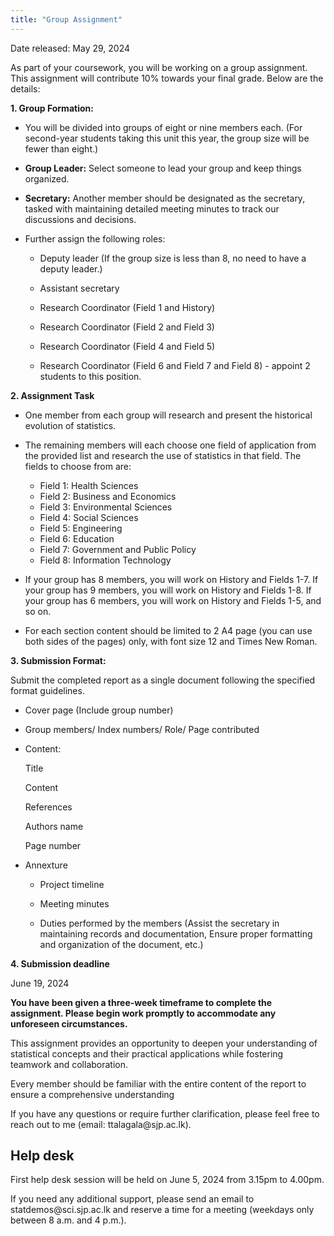 ```yaml
---
title: "Group Assignment"
---
```


Date released: May 29, 2024

As part of your coursework, you will be working on a group assignment. This assignment will contribute 10% towards your final grade. Below are the details:

**1. Group Formation:**

-   You will be divided into groups of eight or nine members each. (For second-year students taking this unit this year, the group size will be fewer than eight.)

-   **Group Leader:** Select someone to lead your group and keep things organized.

-   **Secretary:** Another member should be designated as the secretary, tasked with maintaining detailed meeting minutes to track our discussions and decisions.

-   Further assign the following roles:

    -   Deputy leader (If the group size is less than 8, no need to have a deputy leader.)

    -   Assistant secretary

    -   Research Coordinator (Field 1 and History)

    -   Research Coordinator (Field 2 and Field 3)

    -   Research Coordinator (Field 4 and Field 5)

    -   Research Coordinator (Field 6 and Field 7 and Field 8) - appoint 2 students to this position.

**2. Assignment Task**

-   One member from each group will research and present the historical evolution of statistics.

-   The remaining members will each choose one field of application from the provided list and research the use of statistics in that field. The fields to choose from are:

    -   Field 1: Health Sciences
    -   Field 2: Business and Economics
    -   Field 3: Environmental Sciences
    -   Field 4: Social Sciences
    -   Field 5: Engineering
    -   Field 6: Education
    -   Field 7: Government and Public Policy
    -   Field 8: Information Technology
    
- If your group has 8 members, you will work on History and Fields 1-7. If your group has 9 members, you will work on History and Fields 1-8. If your group has 6 members, you will work on History and Fields 1-5, and so on.

-   For each section content should be limited to 2 A4 page (you can use both sides of the pages) only, with font size 12 and Times New Roman.

**3. Submission Format:**

Submit the completed report as a single document following the specified format guidelines.

-   Cover page (Include group number)

-   Group members/ Index numbers/ Role/ Page contributed

-   Content:

    Title

    Content

    References

    Authors name

    Page number

-   Annexture

    -   Project timeline

    -   Meeting minutes

    -   Duties performed by the members (Assist the secretary in maintaining records and documentation, Ensure proper formatting and organization of the document, etc.)

**4. Submission deadline**

June 19, 2024

**You have been given a three-week timeframe to complete the assignment. Please begin work promptly to accommodate any unforeseen circumstances.**

This assignment provides an opportunity to deepen your understanding of statistical concepts and their practical applications while fostering teamwork and collaboration.

Every member should be familiar with the entire content of the report to ensure a comprehensive understanding

If you have any questions or require further clarification, please feel free to reach out to me (email: ttalagala\@sjp.ac.lk).

## Help desk

First help desk session will be held on June 5, 2024 from 3.15pm to 4.00pm.

If you need any additional support, please send an email to statdemos\@sci.sjp.ac.lk and reserve a time for a meeting (weekdays only between 8 a.m. and 4 p.m.).
